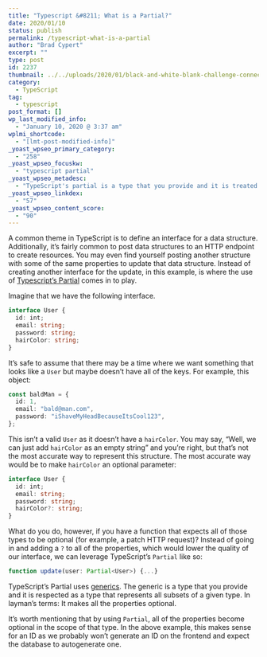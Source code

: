 ```yaml
---
title: "Typescript &#8211; What is a Partial?"
date: 2020/01/10
status: publish
permalink: /typescript-what-is-a-partial
author: "Brad Cypert"
excerpt: ""
type: post
id: 2237
thumbnail: ../../uploads/2020/01/black-and-white-blank-challenge-connect-262488.jpg
category:
  - TypeScript
tag:
  - typescript
post_format: []
wp_last_modified_info:
  - "January 10, 2020 @ 3:37 am"
wplmi_shortcode:
  - "[lmt-post-modified-info]"
_yoast_wpseo_primary_category:
  - "258"
_yoast_wpseo_focuskw:
  - "typescript partial"
_yoast_wpseo_metadesc:
  - "TypeScript's partial is a type that you provide and it is treated as a type that represents all subsets of a given type."
_yoast_wpseo_linkdex:
  - "57"
_yoast_wpseo_content_score:
  - "90"
---
```


A common theme in TypeScript is to define an interface for a data structure. Additionally, it’s fairly common to post data structures to an HTTP endpoint to create resources. You may even find yourself posting another structure with some of the same properties to update that data structure. Instead of creating another interface for the update, in this example, is where the use of [Typescript’s Partial](https://www.typescriptlang.org/docs/handbook/utility-types.html#partialt) comes in to play.

Imagine that we have the following interface.

```typescript
interface User {
  id: int;
  email: string;
  password: string;
  hairColor: string;
}
```

It’s safe to assume that there may be a time where we want something that looks like a `User` but maybe doesn’t have all of the keys. For example, this object:

```typescript
const baldMan = {
  id: 1,
  email: "bald@man.com",
  password: "iShaveMyHeadBecauseItsCool123",
};
```

This isn’t a valid `User` as it doesn’t have a `hairColor`. You may say, “Well, we can just add `hairColor` as an empty string” and you’re right, but that’s not the most accurate way to represent this structure. The most accurate way would be to make `hairColor` an optional parameter:

```typescript
interface User {
  id: int;
  email: string;
  password: string;
  hairColor?: string;
}
```

What do you do, however, if you have a function that expects all of those types to be optional (for example, a patch HTTP request)? Instead of going in and adding a `?` to all of the properties, which would lower the quality of our interface, we can leverage TypeScript’s `Partial` like so:

```typescript
function update(user: Partial<User>) {...}
```

TypeScript’s Partial uses [generics](http://www.typescriptlang.org/docs/handbook/type-compatibility.html#generics). The generic is a type that you provide and it is respected as a type that represents all subsets of a given type. In layman’s terms: It makes all the properties optional.

It’s worth mentioning that by using `Partial`, all of the properties become optional in the scope of that type. In the above example, this makes sense for an ID as we probably won’t generate an ID on the frontend and expect the database to autogenerate one.
